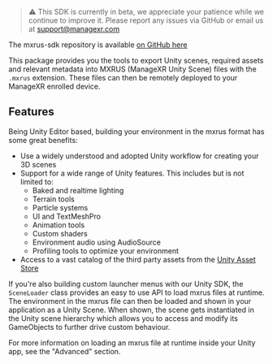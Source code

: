 > ⚠️ This SDK is currently in beta, we appreciate your patience while we continue to improve it. Please report any issues via GitHub or email us at support@managexr.com

The mxrus-sdk repository is available [on GitHub here](https://github.com/ManageXR/mxrus-sdk/tree/main)

This package provides you the tools to export Unity scenes, required assets and relevant metadata into MXRUS (ManageXR Unity Scene) files with the `.mxrus` extension. 
These files can then be remotely deployed to your ManageXR enrolled device. 

## Features
Being Unity Editor based, building your environment in the mxrus format has some great benefits:
* Use a widely understood and adopted Unity workflow for creating your 3D scenes
* Support for a wide range of Unity features. This includes but is not limited to:
    * Baked and realtime lighting
    * Terrain tools
    * Particle systems
    * UI and TextMeshPro
    * Animation tools 
    * Custom shaders
    * Environment audio using AudioSource
    * Profiling tools to optimize your environment
* Access to a vast catalog of the third party assets from the [Unity Asset Store](https://assetstore.unity.com/)

If you're also building custom launcher menus with our Unity SDK, the `SceneLoader` class provides an easy to use API to load mxrus files at runtime. The environment in the mxrus file can then be loaded and shown in your application as a Unity Scene. When shown, the scene gets instantiated in the Unity scene hierarchy which allows you to access and modify its GameObjects to further drive custom behaviour. 
  
For more information on loading an mxrus file at runtime inside your Unity app, see the "Advanced" section.
